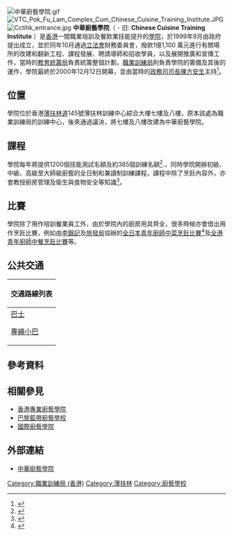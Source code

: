 [[File:中華廚藝學院.gif|thumb]]
[[File:VTC_Pok_Fu_Lam_Complex_Cum_Chinese_Cuisine_Training_Institute.JPG|thumb]]
[[File:Cctihk_entrance.jpg|thumb]]
'''中華廚藝學院'''（{{lang-en|'''Chinese Culinary Institute'''}} - 旧: '''Chinese Cuisine Training Institute'''<!--http://web.archive.org/web/20060704233956/http://www.vtc.edu.hk/~ccti/Eng/index_eng.htm-->）是[[香港|香港]]一間職業培訓及餐飲業技能提升的[[學院|學院]]，於1999年9月由政府提出成立，並於同年10月通過[[香港立法會|立法會]]財務委員會，撥款1億1,100 萬元進行有關場所的改建和翻新工程、課程發展、聘請導師和招收學員，以及展開推廣和宣傳工作，當時的[[教育統籌局|教育統籌局]]負責統籌整個計劃，[[職業訓練局_(香港)|職業訓練局]]則負責學院的籌備及其後的運作，學院最終於2000年12月12日開幕，並由當時的[[政務司司長|政務司司長]][[陳方安生|陳方安生]]主持<ref>{{Cite web |url=http://www.info.gov.hk/gia/general/200012/12/1212205.htm |title=政務司司長致辭全文 |accessdate=2009-02-25 |archive-date=2004-12-09 |archive-url=https://web.archive.org/web/20041209142016/http://www.info.gov.hk/gia/general/200012/12/1212205.htm |dead-url=no }}</ref>。

==位置==
學院位於香港[[薄扶林道|薄扶林道]]145號薄扶林訓練中心綜合大樓七樓及八樓，原本該處為職業訓練局的訓練中心，後來通過議決，將七樓及八樓改建為中華廚藝學院。
==課程==
學院每年將提供1200個技能測試名額及約385個訓練名額<ref>{{Cite web |url=http://www.legco.gov.hk/yr98-99/chinese/panels/mp/minutes/mp200999.pdf |title=立法會人力事務委員會 會議紀要 |accessdate=2009-02-25 |archive-date=2004-12-31 |archive-url=https://web.archive.org/web/20041231154919/http://www.legco.gov.hk/yr98-99/chinese/panels/mp/minutes/mp200999.pdf |dead-url=no }}</ref>.，同時學院開辦初級、中級、高級至大師級廚藝的全日制和兼讀制訓練課程，課程中除了烹飪內容外，亦會教授廚房管理及衛生與食物安全等知識<ref>{{Cite web |url=http://www.legco.gov.hk/yr00-01/chinese/panels/mp/papers/b465c05.pdf |title=立法會人力事務委員會成立中華廚藝學院工作進展報告 |accessdate=2009-02-25 |archive-date=2007-03-03 |archive-url=https://web.archive.org/web/20070303094041/http://www.legco.gov.hk/yr00-01/chinese/panels/mp/papers/b465c05.pdf |dead-url=no }}</ref>。
==比賽==
學院除了用作培訓餐業員工外，由於學院內的廚房用具齊全，很多時候亦會借出用作烹飪比賽，例如由[[李錦記|李錦記]]及[[旅發局|旅發局]]協辦的[[全日本青年廚師中菜烹飪比賽|全日本青年廚師中菜烹飪比賽]]<ref>{{Cite web |url=http://hk.lkk.com/Aboutlkk/lkknewsjapanChef2_c.asp |title=李錦記 |accessdate=2009-02-25 |archive-date=2009-04-22 |archive-url=https://web.archive.org/web/20090422061935/http://hk.lkk.com/aboutlkk/lkknewsJapanChef2_c.asp |dead-url=no }}</ref>及[[全港青年廚師中餐烹飪比賽|全港青年廚師中餐烹飪比賽]]等。
==公共交通==
{| class="mw-collapsible mw-collapsed wikitable" style="background:white; margin: 0 auto; width: auto;"  
! 交通路線列表
|-
|
;[[香港巴士|巴士]]
{{港島巴士簡單列表|4|4X|7|30X|33X|37A|37B|37X|40|40M|40P|71|71P|90B|91|93|93A|93C|94}}
{{過海隧道巴士簡單列表|970|970X|973|X970}}
{{大嶼山巴士簡單列表|A10|NA10}}
;[[香港小巴|專線小巴]]
{{港島專線小巴簡單列表|22|22S|22X|23|23M|31|31X|63|N31}}
|}

==參考資料==
<div class="references-small">
<references />
</div>
== 相關參見 ==
* [[香港專業廚藝學院|香港專業廚藝學院]]
* [[巴黎藍帶廚藝學校|巴黎藍帶廚藝學校]]
* [[國際廚藝學院|國際廚藝學院]]
==外部連結==
*[http://www.cci.edu.hk 中華廚藝學院]
{{職業訓練局 (香港)}}
{{香港大專院校}}
[[Category:職業訓練局_(香港)|Category:職業訓練局 (香港)]]
[[Category:薄扶林|Category:薄扶林]]
[[Category:廚藝學校|Category:廚藝學校]]